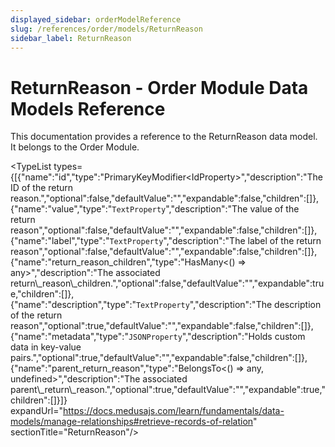 ```yaml
---
displayed_sidebar: orderModelReference
slug: /references/order/models/ReturnReason
sidebar_label: ReturnReason
---
```



# ReturnReason - Order Module Data Models Reference

This documentation provides a reference to the ReturnReason data model. It belongs to the Order Module.

<SourceCodeLink link="https://github.com/medusajs/medusa/blob/fc377a136006df0f1c3d5cb6e0be340a486a03f0/packages/modules/order/src/models/return-reason.ts#L43" />

<TypeList types={[{"name":"id","type":"PrimaryKeyModifier&#60;IdProperty&#62;","description":"The ID of the return reason.","optional":false,"defaultValue":"","expandable":false,"children":[]},{"name":"value","type":"`TextProperty`","description":"The value of the return reason","optional":false,"defaultValue":"","expandable":false,"children":[]},{"name":"label","type":"`TextProperty`","description":"The label of the return reason","optional":false,"defaultValue":"","expandable":false,"children":[]},{"name":"return_reason_children","type":"HasMany&#60;() => any&#62;","description":"The associated return\\_reason\\_children.","optional":false,"defaultValue":"","expandable":true,"children":[]},{"name":"description","type":"`TextProperty`","description":"The description of the return reason","optional":true,"defaultValue":"","expandable":false,"children":[]},{"name":"metadata","type":"`JSONProperty`","description":"Holds custom data in key-value pairs.","optional":true,"defaultValue":"","expandable":false,"children":[]},{"name":"parent_return_reason","type":"BelongsTo&#60;() => any, undefined&#62;","description":"The associated parent\\_return\\_reason.","optional":true,"defaultValue":"","expandable":true,"children":[]}]} expandUrl="https://docs.medusajs.com/learn/fundamentals/data-models/manage-relationships#retrieve-records-of-relation" sectionTitle="ReturnReason"/>
